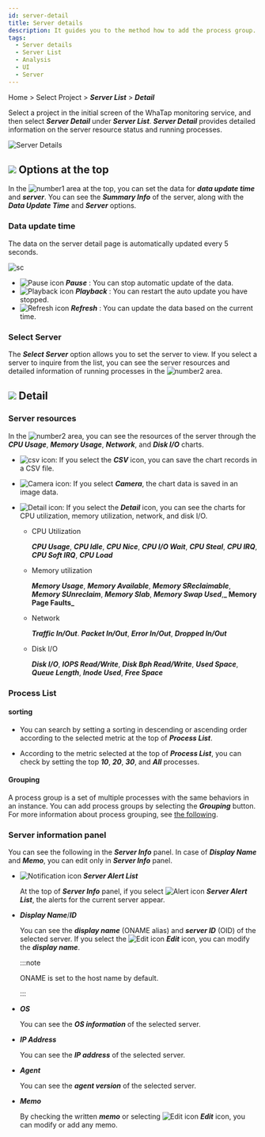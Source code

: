 ```yaml
---
id: server-detail
title: Server details
description: It guides you to the method how to add the process group.
tags:
  - Server details
  - Server List
  - Analysis
  - UI
  - Server
---
```


Home > Select Project > **_Server List_** > **_Detail_**

Select a project in the initial screen of the WhaTap monitoring service, and then select **_Server Detail_** under **_Server List_**. **_Server Detail_** provides detailed information on the server resource status and running processes.

![Server Details](/img/server-detail.png)

## ![](/img/number-01.png) Options at the top

In the ![number1](/img/number-01.png) area at the top, you can set the data for **_data update time_** and **_server_**. You can see the **_Summary Info_** of the server, along with the **_Data Update Time_** and **_Server_** options.

### Data update time

The data on the server detail page is automatically updated every 5 seconds. 

<div style={{textAlign: 'center'}}>

![sc](/img/server-detail-data.png)

</div>

-   ![Pause icon](/img/ic-s-pause.svg) **_Pause_** : You can stop automatic update of the data. 
-   ![Playback icon](/img/ic-play-grn.svg) **_Playback_** : You can restart the auto update you have stopped.
-   ![Refresh icon](/img/ic-refresh2.svg) **_Refresh_** : You can update the data based on the current time.

### Select Server

The **_Select Server_** option allows you to set the server to view. If you select a server to inquire from the list, you can see the server resources and detailed information of running processes in the ![number2](/img/number-02.png) area.

## ![](/img/number-02.png) Detail

### Server resources

In the ![number2](/img/number-02.png) area, you can see the resources of the server through the **_CPU Usage_**, **_Memory Usage_**, **_Network_**, and **_Disk I/O_** charts.

-   ![csv icon](/img/ic-csv-download.svg): If you select the **_CSV_** icon, you can save the chart records in a CSV file.

-   ![Camera icon](/img/ic-camera.svg): If you select **_Camera_**, the chart data is saved in an image data.

-   ![Detail icon](/img/ic-zoom-in.svg): If you select the **_Detail_** icon, you can see the charts for CPU utilization, memory utilization, network, and disk I/O.

    -   CPU Utilization

        **_CPU Usage_**, **_CPU Idle_**, **_CPU Nice_**, **_CPU I/O Wait_**, **_CPU Steal_**, **_CPU IRQ_**, **_CPU Soft IRQ_**, **_CPU Load_**

    -   Memory utilization

        **_Memory Usage_**, **_Memory Available_**, **_Memory SReclaimable_**, **_Memory SUnreclaim_**, **_Memory Slab_**, **_Memory Swap Used_**,**_ Memory Page Faults_**

    -   Network

        **_Traffic In/Out_**. **_Packet In/Out_**, **_Error In/Out_**, **_Dropped In/Out_**

    -   Disk I/O

        **_Disk I/O_**, **_IOPS Read/Write_**, **_Disk Bph Read/Write_**, **_Used Space_**, **_Queue Length_**, **_Inode Used_**, **_Free Space_**

### Process List

#### sorting

-   You can search by setting a sorting in descending or ascending order according to the selected metric at the top of **_Process List_**. 

-   According to the metric selected at the top of **_Process List_**, you can check by setting the top **_10_**, **_20_**, **_30_**, and **_All_** processes. 

#### Grouping

A process group is a set of multiple processes with the same behaviors in an instance. You can add process groups by selecting the **_Grouping_** button. For more information about process grouping, see [the following](server-detail-process-group).

### Server information panel

You can see the following in the **_Server Info_** panel. In case of **_Display Name_** and **_Memo_**, you can edit only in **_Server Info_** panel.

-   ![Notification icon](/img/ic-alert.svg) **_Server Alert List_**

    At the top of **_Server Info_** panel, if you select ![Alert icon](/img/ic-alert.svg) **_Server Alert List_**, the alerts for the current server appear.

-   **_Display Name_**/**_ID_**

    You can see the **_display name_** (ONAME alias) and **_server ID_** (OID) of the selected server. If you select the ![Edit icon](/img/ic-edit.svg) **_Edit_** icon, you can modify the **_display name_**. 

    :::note

    ONAME is set to the host name by default. 

    :::

-   **_OS_**

    You can see the **_OS information_** of the selected server.

-   **_IP Address_**

    You can see the **_IP address_** of the selected server.

-   **_Agent_**

    You can see the **_agent version_** of the selected server.

-   **_Memo_**

    By checking the written **_memo_** or selecting ![Edit icon](/img/ic-edit.svg) **_Edit_** icon, you can modify or add any memo.
